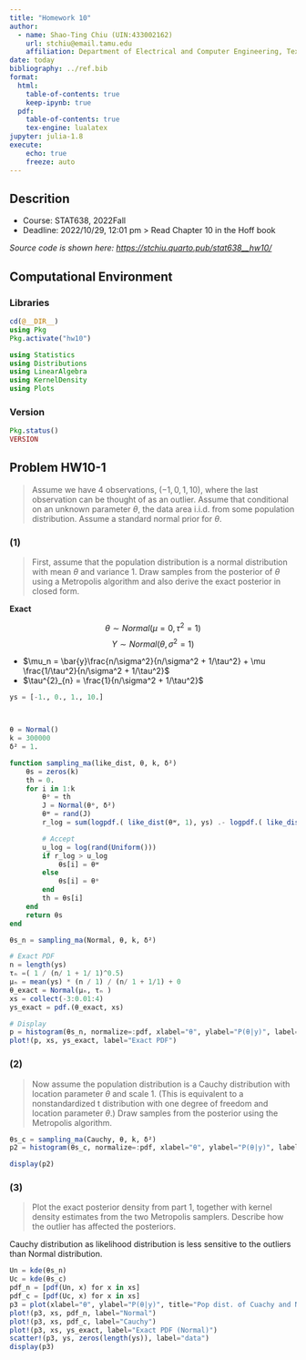 ```yaml
---
title: "Homework 10"
author: 
  - name: Shao-Ting Chiu (UIN:433002162)
    url: stchiu@email.tamu.edu
    affiliation: Department of Electrical and Computer Engineering, Texas A\&M University
date: today
bibliography: ../ref.bib
format:
  html:
    table-of-contents: true
    keep-ipynb: true
  pdf:
    table-of-contents: true
    tex-engine: lualatex
jupyter: julia-1.8
execute: 
    echo: true
    freeze: auto
---
```



## Descrition

- Course: STAT638, 2022Fall
- Deadline: 2022/10/29, 12:01 pm
> Read Chapter 10 in the Hoff book

*Source code is shown here: [https://stchiu.quarto.pub/stat638__hw10/](https://stchiu.quarto.pub/stat638__hw10/)*

## Computational Environment

### Libraries

``` julia
cd(@__DIR__)
using Pkg
Pkg.activate("hw10")

using Statistics 
using Distributions
using LinearAlgebra
using KernelDensity
using Plots
```

### Version

``` julia
Pkg.status()
VERSION
```

## Problem HW10-1

> Assume we have $4$ observations, $(-1,0,1,10)$, where the last observation can be thought of as an outlier. Assume that conditional on an unknown parameter $\theta$, the data area i.i.d. from some population distribution. Assume a standard normal prior for $\theta$.

### (1)

> First, assume that the population distribution is a normal distribution with mean $\theta$ and variance $1$. Draw samples from the posterior of $\theta$ using a Metropolis algorithm and also derive the exact posterior in closed form.


**Exact**



$$\theta \sim Normal(\mu=0, \tau^{2}=1)$$
$$Y \sim Normal(\theta, \sigma^2 = 1)$$

\begin{align}
  P(\theta | y, \sigma^2)%
  &\sim Normal(\mu_n, \tau_{n}^2)
\end{align}

- $\mu_n = \bar{y}\frac{n/\sigma^2}{n/\sigma^2 + 1/\tau^2} + \mu \frac{1/\tau^2}{n/\sigma^2 + 1/\tau^2}$
- $\tau^{2}_{n} = \frac{1}{n/\sigma^2 + 1/\tau^2}$


``` julia
ys = [-1., 0., 1., 10.]



θ = Normal()
k = 300000
δ² = 1.

function sampling_ma(like_dist, θ, k, δ²)
    θs = zeros(k)
    th = 0.
    for i in 1:k 
        θᵒ = th
        J = Normal(θᵒ, δ²)
        θʷ = rand(J)
        r_log = sum(logpdf.( like_dist(θʷ, 1), ys) .- logpdf.( like_dist(θᵒ, 1), ys)) + logpdf(θ, θʷ) - logpdf(θ, θᵒ)

        # Accept
        u_log = log(rand(Uniform()))
        if r_log > u_log 
            θs[i] = θʷ
        else 
            θs[i] = θᵒ
        end 
        th = θs[i]
    end
    return θs
end

θs_n = sampling_ma(Normal, θ, k, δ²)

# Exact PDF
n = length(ys)
τₙ =( 1 / (n/ 1 + 1/ 1)^0.5)
μₙ = mean(ys) * (n / 1) / (n/ 1 + 1/1) + 0 
θ_exact = Normal(μₙ, τₙ )
xs = collect(-3:0.01:4)
ys_exact = pdf.(θ_exact, xs)

# Display
p = histogram(θs_n, normalize=:pdf, xlabel="θ", ylabel="P(θ|y)", label="Metropolis", title="Normal Model")
plot!(p, xs, ys_exact, label="Exact PDF")
```

### (2)

> Now assume the population distribution is a Cauchy distribution with location parameter $\theta$ and scale $1$. (This is equivalent to a nonstandardized t distribution with one degree of freedom and location parameter $\theta$.) Draw samples from the posterior using the Metropolis algorithm.


``` julia
θs_c = sampling_ma(Cauchy, θ, k, δ²)
p2 = histogram(θs_c, normalize=:pdf, xlabel="θ", ylabel="P(θ|y)", label="Metropolis", title="Cauchy Model")

display(p2)
```

### (3)

> Plot the exact posterior density from part $1$, together with kernel density estimates from the two Metropolis samplers. Describe how the outlier has affected the posteriors.

Cauchy distribution as likelihood distribution is less sensitive to the outliers than Normal distribution.

``` julia
Un = kde(θs_n)
Uc = kde(θs_c)
pdf_n = [pdf(Un, x) for x in xs]
pdf_c = [pdf(Uc, x) for x in xs]
p3 = plot(xlabel="θ", ylabel="P(θ|y)", title="Pop dist. of Cuachy and Normal")
plot!(p3, xs, pdf_n, label="Normal")
plot!(p3, xs, pdf_c, label="Cauchy")
plot!(p3, xs, ys_exact, label="Exact PDF (Normal)")
scatter!(p3, ys, zeros(length(ys)), label="data")
display(p3)
```